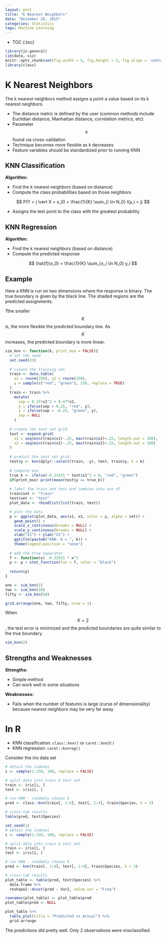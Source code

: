 ```yaml
---
layout: post
title: "K Nearest Neighbors"
date: "December 28, 2015"
categories: Statistics
tags: Machine Learning
---
```


* TOC
{:toc}

```r
library(jn.general)
lib(data, viz)
knitr::opts_chunk$set(fig.width = 5, fig.height = 5, fig.align = 'center')
library(class)
```

# K Nearest Neighbors
The k nearest neighbors method assigns a point a value based on its k nearest neighbors.

* The distance metric is defined by the user (common methods include Euclidian distance, Manhattan distance, correlation metrics, etc)
* Parameter $$k$$ found via cross-validation
* Technique becomes more flexible as k decreases
* Feature variables should be standardized prior to running KNN

## KNN Classification

**Algorithm:**

* Find the k nearest neighbors (based on distance)
* Compute the class probabilities based on those neighbors

$$ P(Y = j \vert X = x_0) = \frac{1}{K} \sum_{i \in N_0} I(y_i = j) $$

* Assigns the test point to the class with the greatest probability

## KNN Regression

**Algorithm:**

* Find the k nearest neighbors (based on distance)
* Compute the predicted response

$$ \hat{f}(x_0) = \frac{1}{K} \sum_{x_i \in N_0} y_i $$

## Example

Here a KNN is run on two dimensions where the response is binary. The true boundary is given by the black line. The shaded regions are the predicted assignments.

Tthe smaller $$K$$ is, the more flexible the predicted boundary line. As $$K$$ increases, the predicted boundary is more linear. 
```r
sim_knn <- function(k, print_mse = FALSE){
  # set the seed
  set.seed(23)
  
  # create the training set
  train <- data.table(
    x1 = rnorm(250), x2 = rnorm(250), 
    y = sample(c("red", "green"), 250, replace = TRUE)
  )
  train <- train %>% 
    mutate(
      sep = 0.15*x1^2 + 0.47*x2,
      y = ifelse(sep > 0.25, "red", y),
      y = ifelse(sep < -0.25, "green", y),
      sep = NULL
    ) 
  
  # create the test set grid
  test <- expand.grid(
    x1 = seq(min(train$x1)-.25, max(train$x2)+.25, length.out = 100), 
    x2 = seq(min(train$x2)-.25, max(train$x2)+.25, length.out = 100) 
  )
  
  # predict the test set grid
  test$y <- knn(dplyr::select(train, -y), test, train$y, k = k)
  
  # compute mse
  true_k <- ifelse(-0.31915 * test$x1^2 > 0, "red", "green")
  if(print_mse) print(mean(test$y == true_k))
  
  # label the train and test and combine into one df
  train$set <- "train"
  test$set <- "test"
  plot_data <- rbindlist(list(train, test))

  # plot the data
  p <- ggplot(plot_data, aes(x1, x2, color = y, alpha = set)) + 
    geom_point() +
    scale_x_continuous(breaks = NULL) +
    scale_y_continuous(breaks = NULL) +
    xlab("X1") + ylab("X2") + 
    ggtitle(paste0("KNN: K = ", k)) +
    theme(legend.position = "none")
  
  # add the true separator
  f <- function(x) -0.31915 * x^2
  p <- p + stat_function(fun = f, color = "black")
  
  return(p)
}

one <- sim_knn(1)
two <- sim_knn(10)
fifty <- sim_knn(50)

grid.arrange(one, two, fifty, nrow = 1)
```

When $$K = 2$$, the test error is minimized and the predicted boundaries are quite similar to the true boundary.
```r
sim_knn(2)
```

## Strengths and Weaknesses

**Strengths:**

* Simple method
* Can work well in some situations

**Weaknesses:**

* Fails when the number of features is large (curse of dimensionality) because nearest neighbors may be very far away

# In R

* KNN classification: `class::knn()` or `caret::knn3()`
* KNN regression: `caret::knnreg()`

Consider the iris data set
```r
# obtain the indexes
i <- sample(1:150, 100, replace = FALSE)

# split data into train & test set
train <- iris[i, ]
test <- iris[i, ]

# run KNN - randomly chosen k
pred <- class::knn(train[, 1:4], test[, 1:4], train$Species, k = 3)

# cross-tab results
table(pred, test$Species)
```

```r
set.seed(1)
# obtain the indexes
i <- sample(1:150, 100, replace = FALSE)

# split data into train & test set
train <- iris[i, ]
test <- iris[i, ]

# run KNN - randomly chosen k
pred <- knn(train[, 1:4], test[, 1:4], train$Species, k = 3)

# cross-tab results
plot_table <- table(pred, test$Species) %>% 
  data.frame %>% 
  reshape2::dcast(pred ~ Var2, value.var = "Freq") 

rownames(plot_table) <- plot_table$pred
plot_table$pred <- NULL

plot_table %>% 
  table_plot(title = "Predicted vs Actual") %>%
  grid.arrange
```

The predictions did pretty well. Only 2 observations were misclassified. 
